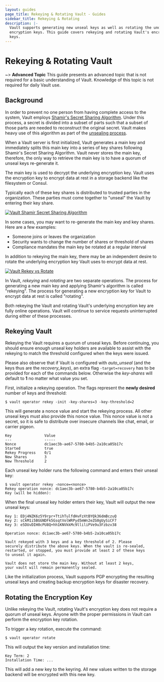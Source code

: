 ```yaml
---
layout: guides
page_title: Rekeying & Rotating Vault - Guides
sidebar_title: Rekeying & Rotating
description: |-
  Vault supports generating new unseal keys as well as rotating the underlying
  encryption keys. This guide covers rekeying and rotating Vault's encryption
  keys.
---
```


# Rekeying &amp; Rotating Vault

~> **Advanced Topic** This guide presents an advanced topic that is not required
for a basic understanding of Vault. Knowledge of this topic is not required for
daily Vault use.

## Background

In order to prevent no one person from having complete access to the system,
Vault employs [Shamir's Secret Sharing Algorithm][shamir]. Under this process,
a secret is divided into a subset of parts such that a subset of those parts are
needed to reconstruct the original secret. Vault makes heavy use of this
algorithm as part of the [unsealing process](/docs/concepts/seal).

When a Vault server is first initialized, Vault generates a main key and
immediately splits this main key into a series of key shares following
Shamir's Secret Sharing Algorithm. Vault never stores the main key, therefore,
the only way to retrieve the main key is to have a quorum of unseal keys
re-generate it.

The main key is used to decrypt the underlying encryption key. Vault uses the
encryption key to encrypt data at rest in a storage backend like the filesystem
or Consul.

Typically each of these key shares is distributed to trusted parties in the
organization. These parties must come together to "unseal" the Vault by entering
their key share.

[![Vault Shamir Secret Sharing Algorithm](/img/vault-shamir-secret-sharing.svg)](/img/vault-shamir-secret-sharing.svg)

[shamir]: https://en.wikipedia.org/wiki/Shamir%27s_Secret_Sharing

In some cases, you may want to re-generate the main key and key shares. Here
are a few examples:

- Someone joins or leaves the organization
- Security wants to change the number of shares or threshold of shares
- Compliance mandates the main key be rotated at a regular interval

In addition to rekeying the main key, there may be an independent desire to
rotate the underlying encryption key Vault uses to encrypt data at rest.

[![Vault Rekey vs Rotate](/img/vault-rekey-vs-rotate.svg)](/img/vault-rekey-vs-rotate.svg)

In Vault, _rekeying_ and _rotating_ are two separate operations. The process for
generating a new main key and applying Shamir's algorithm is called
"rekeying". The process for generating a new encryption key for Vault to encrypt
data at rest is called "rotating".

Both rekeying the Vault and rotating Vault's underlying encryption key are fully
online operations. Vault will continue to service requests uninterrupted during
either of these processes.

## Rekeying Vault

Rekeying the Vault requires a quorum of unseal keys. Before continuing, you
should ensure enough unseal key holders are available to assist with the
rekeying to match the threshold configured when the keys were issued.

Please also observe that if Vault is configured with *auto_unseal* (and the keys thus are the *recovery_keys*), an extra flag `-target=recovery` has to be provided for each of the commands below. Otherwise the *key-shares* will default to **1** no matter what value you set.

First, initialize a rekeying operation. The flags represent the **newly
desired** number of keys and threshold:

```shell-session
$ vault operator rekey -init -key-shares=3 -key-threshold=2
```

This will generate a nonce value and start the rekeying process. All other
unseal keys must also provide this nonce value. This nonce value is not a
secret, so it is safe to distribute over insecure channels like chat, email, or
carrier pigeon.

```text
Key               Value
---               -----
Nonce             dc1aec3b-ae67-5780-b4b5-2a10ca05b17c
Started           true
Rekey Progress    0/1
New Shares        3
New Threshold     2
```

Each unseal key holder runs the following command and enters their unseal key:

```shell-session
$ vault operator rekey -nonce=<nonce>
Rekey operation nonce: dc1aec3b-ae67-5780-b4b5-2a10ca05b17c
Key (will be hidden):
```

When the final unseal key holder enters their key, Vault will output the new
unseal keys:

```text
Key 1: EDj4NZK6z5Y9rpr+TtihTulfdHvFzXtBYQk36dmBczuQ
Key 2: sCkM1i5BGGNDFk5GsqtVolWRPyd5mWn2eZG0gUySiCF7
Key 3: e5DUvDIH0cPU8Q+hh1KNVkkMc9lliliPVe9u3Fzbzv38

Operation nonce: dc1aec3b-ae67-5780-b4b5-2a10ca05b17c

Vault rekeyed with 3 keys and a key threshold of 2. Please
securely distribute the above keys. When the vault is re-sealed,
restarted, or stopped, you must provide at least 2 of these keys
to unseal it again.

Vault does not store the main key. Without at least 2 keys,
your vault will remain permanently sealed.
```

Like the initialization process, Vault supports PGP encrypting the resulting
unseal keys and creating backup encryption keys for disaster recovery.

## Rotating the Encryption Key

Unlike rekeying the Vault, rotating Vault's encryption key does not require a
quorum of unseal keys. Anyone with the proper permissions in Vault can perform
the encryption key rotation.

To trigger a key rotation, execute the command:

```shell-session
$ vault operator rotate
```

This will output the key version and installation time:

```text
Key Term: 2
Installation Time: ...
```

This will add a new key to the keyring. All new values written to the storage
backend will be encrypted with this new key.
